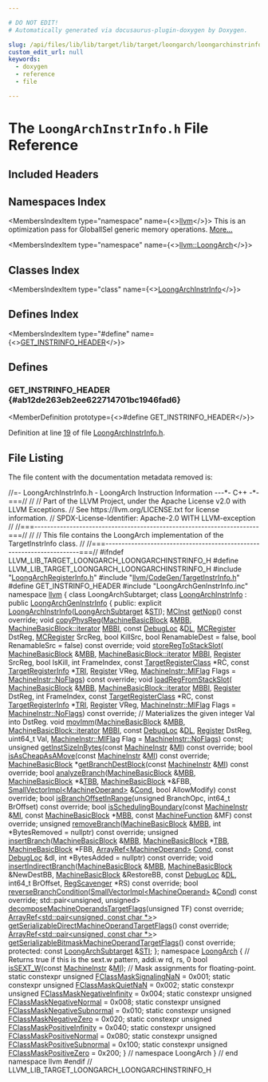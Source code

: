 ```yaml
---

# DO NOT EDIT!
# Automatically generated via docusaurus-plugin-doxygen by Doxygen.

slug: /api/files/lib/lib/target/lib/target/loongarch/loongarchinstrinfo-h
custom_edit_url: null
keywords:
  - doxygen
  - reference
  - file

---
```





# The `LoongArchInstrInfo.h` File Reference

<DoxygenPage pluginConfig={pluginConfig}>



## Included Headers

<IncludesList>
<IncludesListItem
  filePath="LoongArchRegisterInfo.h"
  permalink="/docs/api/files/lib/lib/target/lib/target/loongarch/loongarchregisterinfo-h"
  isLocal="true" />
<IncludesListItem
  filePath="llvm/CodeGen/TargetInstrInfo.h"
  permalink="/docs/api/files/include/include/llvm/include/llvm/codegen/targetinstrinfo-h"
  isLocal="true" />
<IncludesListItem
  filePath="LoongArchGenInstrInfo.inc"
  permalink=""
  isLocal="true" />
</IncludesList>

## Namespaces Index

<MembersIndex>

<MembersIndexItem
  type="namespace"
  name={<><a href="/docs/api/namespaces/llvm">llvm</a></>}>
This is an optimization pass for GlobalISel generic memory operations. <a href="/docs/api/namespaces/llvm/#details">More...</a>
</MembersIndexItem>

<MembersIndexItem
  type="namespace"
  name={<><a href="/docs/api/namespaces/llvm/loongarch">llvm::LoongArch</a></>}>
</MembersIndexItem>

</MembersIndex>

## Classes Index

<MembersIndex>

<MembersIndexItem
  type="class"
  name={<><a href="/docs/api/classes/llvm/loongarchinstrinfo">LoongArchInstrInfo</a></>}>
</MembersIndexItem>

</MembersIndex>

## Defines Index

<MembersIndex>

<MembersIndexItem
  type="#define"
  name={<><a href="#ab12de263eb2ee622714701bc1946fad6">GET&#95;INSTRINFO&#95;HEADER</a></>}>
</MembersIndexItem>

</MembersIndex>


<SectionDefinition>

## Defines

### GET&#95;INSTRINFO&#95;HEADER {#ab12de263eb2ee622714701bc1946fad6}

<MemberDefinition
  prototype={<>#define GET&#95;INSTRINFO&#95;HEADER</>}>

Definition at line <a href="#l00019">19</a> of file <a href="/docs/api/files/lib/lib/target/lib/target/loongarch/loongarchinstrinfo-h">LoongArchInstrInfo.h</a>.
</MemberDefinition>

</SectionDefinition>

## File Listing

The file content with the documentation metadata removed is:

<ProgramListing>

<Link id="l00001" /><CodeLine lineNumber="1"><Highlight kind="comment">//=- LoongArchInstrInfo.h - LoongArch Instruction Information ---&#42;- C++ -&#42;-===//</Highlight><Highlight kind="normal"></Highlight></CodeLine>
<Link id="l00002" /><CodeLine lineNumber="2"><Highlight kind="normal"></Highlight><Highlight kind="comment">//</Highlight><Highlight kind="normal"></Highlight></CodeLine>
<Link id="l00003" /><CodeLine lineNumber="3"><Highlight kind="normal"></Highlight><Highlight kind="comment">// Part of the LLVM Project, under the Apache License v2.0 with LLVM Exceptions.</Highlight><Highlight kind="normal"></Highlight></CodeLine>
<Link id="l00004" /><CodeLine lineNumber="4"><Highlight kind="normal"></Highlight><Highlight kind="comment">// See https://llvm.org/LICENSE.txt for license information.</Highlight><Highlight kind="normal"></Highlight></CodeLine>
<Link id="l00005" /><CodeLine lineNumber="5"><Highlight kind="normal"></Highlight><Highlight kind="comment">// SPDX-License-Identifier: Apache-2.0 WITH LLVM-exception</Highlight><Highlight kind="normal"></Highlight></CodeLine>
<Link id="l00006" /><CodeLine lineNumber="6"><Highlight kind="normal"></Highlight><Highlight kind="comment">//</Highlight><Highlight kind="normal"></Highlight></CodeLine>
<Link id="l00007" /><CodeLine lineNumber="7"><Highlight kind="normal"></Highlight><Highlight kind="comment">//===----------------------------------------------------------------------===//</Highlight><Highlight kind="normal"></Highlight></CodeLine>
<Link id="l00008" /><CodeLine lineNumber="8"><Highlight kind="normal"></Highlight><Highlight kind="comment">//</Highlight><Highlight kind="normal"></Highlight></CodeLine>
<Link id="l00009" /><CodeLine lineNumber="9"><Highlight kind="normal"></Highlight><Highlight kind="comment">// This file contains the LoongArch implementation of the TargetInstrInfo class.</Highlight><Highlight kind="normal"></Highlight></CodeLine>
<Link id="l00010" /><CodeLine lineNumber="10"><Highlight kind="normal"></Highlight><Highlight kind="comment">//</Highlight><Highlight kind="normal"></Highlight></CodeLine>
<Link id="l00011" /><CodeLine lineNumber="11"><Highlight kind="normal"></Highlight><Highlight kind="comment">//===----------------------------------------------------------------------===//</Highlight><Highlight kind="normal"></Highlight></CodeLine>
<Link id="l00012" /><CodeLine lineNumber="12"><Highlight kind="normal"></Highlight></CodeLine>
<Link id="l00013" /><CodeLine lineNumber="13"><Highlight kind="normal"></Highlight><Highlight kind="preprocessor">#ifndef LLVM&#95;LIB&#95;TARGET&#95;LOONGARCH&#95;LOONGARCHINSTRINFO&#95;H</Highlight><Highlight kind="normal"></Highlight></CodeLine>
<Link id="l00014" /><CodeLine lineNumber="14"><Highlight kind="normal"></Highlight><Highlight kind="preprocessor">#define LLVM&#95;LIB&#95;TARGET&#95;LOONGARCH&#95;LOONGARCHINSTRINFO&#95;H</Highlight><Highlight kind="normal"></Highlight></CodeLine>
<Link id="l00015" /><CodeLine lineNumber="15"><Highlight kind="normal"></Highlight></CodeLine>
<Link id="l00016" /><CodeLine lineNumber="16"><Highlight kind="normal"></Highlight><Highlight kind="preprocessor">#include &quot;<a href="/docs/api/files/lib/lib/target/lib/target/loongarch/loongarchregisterinfo-h">LoongArchRegisterInfo.h</a>&quot;</Highlight><Highlight kind="normal"></Highlight></CodeLine>
<Link id="l00017" /><CodeLine lineNumber="17"><Highlight kind="normal"></Highlight><Highlight kind="preprocessor">#include &quot;<a href="/docs/api/files/include/include/llvm/include/llvm/codegen/targetinstrinfo-h">llvm/CodeGen/TargetInstrInfo.h</a>&quot;</Highlight><Highlight kind="normal"></Highlight></CodeLine>
<Link id="l00018" /><CodeLine lineNumber="18"><Highlight kind="normal"></Highlight></CodeLine>
<Link id="l00019" /><CodeLine lineNumber="19" lineLink="#ab12de263eb2ee622714701bc1946fad6"><Highlight kind="normal"></Highlight><Highlight kind="preprocessor">#define GET&#95;INSTRINFO&#95;HEADER</Highlight><Highlight kind="normal"></Highlight></CodeLine>
<Link id="l00020" /><CodeLine lineNumber="20"><Highlight kind="normal"></Highlight><Highlight kind="preprocessor">#include &quot;LoongArchGenInstrInfo.inc&quot;</Highlight><Highlight kind="normal"></Highlight></CodeLine>
<Link id="l00021" /><CodeLine lineNumber="21"><Highlight kind="normal"></Highlight></CodeLine>
<Link id="l00022" /><CodeLine lineNumber="22"><Highlight kind="normal"></Highlight><Highlight kind="keyword">namespace </Highlight><Highlight kind="normal"><a href="/docs/api/namespaces/llvm">llvm</a> &#123;</Highlight></CodeLine>
<Link id="l00023" /><CodeLine lineNumber="23"><Highlight kind="normal"></Highlight></CodeLine>
<Link id="l00024" /><CodeLine lineNumber="24"><Highlight kind="normal"></Highlight><Highlight kind="keyword">class </Highlight><Highlight kind="normal">LoongArchSubtarget;</Highlight></CodeLine>
<Link id="l00025" /><CodeLine lineNumber="25"><Highlight kind="normal"></Highlight></CodeLine>
<Link id="l00026" /><CodeLine lineNumber="26" lineLink="/docs/api/classes/llvm/loongarchinstrinfo"><Highlight kind="normal"></Highlight><Highlight kind="keyword">class </Highlight><Highlight kind="normal"><a href="/docs/api/classes/llvm/loongarchinstrinfo/#a53a398d4085290ac86fad7f1aed178cd">LoongArchInstrInfo</a> : </Highlight><Highlight kind="keyword">public</Highlight><Highlight kind="normal"> <a href="/docs/api/classes/loongarchgeninstrinfo">LoongArchGenInstrInfo</a> &#123;</Highlight></CodeLine>
<Link id="l00027" /><CodeLine lineNumber="27"><Highlight kind="normal"></Highlight><Highlight kind="keyword">public</Highlight><Highlight kind="normal">:</Highlight></CodeLine>
<Link id="l00028" /><CodeLine lineNumber="28"><Highlight kind="normal">  </Highlight><Highlight kind="keyword">explicit</Highlight><Highlight kind="normal"> <a href="/docs/api/classes/llvm/loongarchinstrinfo/#a53a398d4085290ac86fad7f1aed178cd">LoongArchInstrInfo</a>(<a href="/docs/api/classes/llvm/loongarchsubtarget">LoongArchSubtarget</a> &amp;<a href="/docs/api/classes/llvm/loongarchinstrinfo/#a21d8167d5d8e2f0654478e251b36ba62">STI</a>);</Highlight></CodeLine>
<Link id="l00029" /><CodeLine lineNumber="29"><Highlight kind="normal"></Highlight></CodeLine>
<Link id="l00030" /><CodeLine lineNumber="30"><Highlight kind="normal">  <a href="/docs/api/classes/llvm/mcinst">MCInst</a> <a href="/docs/api/classes/llvm/loongarchinstrinfo/#a65cef9ee9bfa5c5549b3b3758b6247f6">getNop</a>() </Highlight><Highlight kind="keyword">const override</Highlight><Highlight kind="normal">;</Highlight></CodeLine>
<Link id="l00031" /><CodeLine lineNumber="31"><Highlight kind="normal"></Highlight></CodeLine>
<Link id="l00032" /><CodeLine lineNumber="32"><Highlight kind="normal">  </Highlight><Highlight kind="keywordtype">void</Highlight><Highlight kind="normal"> <a href="/docs/api/classes/llvm/loongarchinstrinfo/#a759a3354d37a7d694ba126ace98547f0">copyPhysReg</a>(<a href="/docs/api/classes/llvm/machinebasicblock">MachineBasicBlock</a> &amp;<a href="/docs/api/files/lib/lib/target/lib/target/arm/armslshardening-cpp/#a5958512eae2979bd2eb383977996a600">MBB</a>, <a href="/docs/api/classes/llvm/machinebasicblock/#ae34c996b58df9b9ce6695a0c8b70c533">MachineBasicBlock::iterator</a> <a href="/docs/api/files/lib/lib/target/lib/target/arm/armslshardening-cpp/#ad5f691fdc1a09aaf6df5fef958b35a3d">MBBI</a>,</Highlight></CodeLine>
<Link id="l00033" /><CodeLine lineNumber="33"><Highlight kind="normal">                   </Highlight><Highlight kind="keyword">const</Highlight><Highlight kind="normal"> <a href="/docs/api/classes/llvm/debugloc">DebugLoc</a> &amp;<a href="/docs/api/files/lib/lib/target/lib/target/arm/armslshardening-cpp/#ad467c4ab9119043f9b7750ab986be61a">DL</a>, <a href="/docs/api/classes/llvm/mcregister">MCRegister</a> DstReg, <a href="/docs/api/classes/llvm/mcregister">MCRegister</a> SrcReg,</Highlight></CodeLine>
<Link id="l00034" /><CodeLine lineNumber="34"><Highlight kind="normal">                   </Highlight><Highlight kind="keywordtype">bool</Highlight><Highlight kind="normal"> KillSrc, </Highlight><Highlight kind="keywordtype">bool</Highlight><Highlight kind="normal"> RenamableDest = </Highlight><Highlight kind="keyword">false</Highlight><Highlight kind="normal">,</Highlight></CodeLine>
<Link id="l00035" /><CodeLine lineNumber="35"><Highlight kind="normal">                   </Highlight><Highlight kind="keywordtype">bool</Highlight><Highlight kind="normal"> RenamableSrc = </Highlight><Highlight kind="keyword">false</Highlight><Highlight kind="normal">) </Highlight><Highlight kind="keyword">const override</Highlight><Highlight kind="normal">;</Highlight></CodeLine>
<Link id="l00036" /><CodeLine lineNumber="36"><Highlight kind="normal"></Highlight></CodeLine>
<Link id="l00037" /><CodeLine lineNumber="37"><Highlight kind="normal">  </Highlight><Highlight kind="keywordtype">void</Highlight><Highlight kind="normal"> <a href="/docs/api/classes/llvm/loongarchinstrinfo/#aed611129b85082f7e6459907b50a8cd5">storeRegToStackSlot</a>(</Highlight></CodeLine>
<Link id="l00038" /><CodeLine lineNumber="38"><Highlight kind="normal">      <a href="/docs/api/classes/llvm/machinebasicblock">MachineBasicBlock</a> &amp;<a href="/docs/api/files/lib/lib/target/lib/target/arm/armslshardening-cpp/#a5958512eae2979bd2eb383977996a600">MBB</a>, <a href="/docs/api/classes/llvm/machinebasicblock/#ae34c996b58df9b9ce6695a0c8b70c533">MachineBasicBlock::iterator</a> <a href="/docs/api/files/lib/lib/target/lib/target/arm/armslshardening-cpp/#ad5f691fdc1a09aaf6df5fef958b35a3d">MBBI</a>, <a href="/docs/api/classes/llvm/register">Register</a> SrcReg,</Highlight></CodeLine>
<Link id="l00039" /><CodeLine lineNumber="39"><Highlight kind="normal">      </Highlight><Highlight kind="keywordtype">bool</Highlight><Highlight kind="normal"> IsKill, </Highlight><Highlight kind="keywordtype">int</Highlight><Highlight kind="normal"> FrameIndex, </Highlight><Highlight kind="keyword">const</Highlight><Highlight kind="normal"> <a href="/docs/api/classes/llvm/targetregisterclass">TargetRegisterClass</a> &#42;RC,</Highlight></CodeLine>
<Link id="l00040" /><CodeLine lineNumber="40"><Highlight kind="normal">      </Highlight><Highlight kind="keyword">const</Highlight><Highlight kind="normal"> <a href="/docs/api/classes/llvm/targetregisterinfo">TargetRegisterInfo</a> &#42;<a href="/docs/api/files/lib/lib/codegen/machinesink-cpp/#a0f36ed1bc17fc1aa97fe291c439a0698">TRI</a>, <a href="/docs/api/classes/llvm/register">Register</a> VReg,</Highlight></CodeLine>
<Link id="l00041" /><CodeLine lineNumber="41"><Highlight kind="normal">      <a href="/docs/api/classes/llvm/machineinstr/#aafacf84de1cb994a92dc045f4aa1d518">MachineInstr::MIFlag</a> Flags = <a href="/docs/api/classes/llvm/machineinstr/#aafacf84de1cb994a92dc045f4aa1d518a75967179a013c48b7d5b1690cb0b47cc">MachineInstr::NoFlags</a>) </Highlight><Highlight kind="keyword">const override</Highlight><Highlight kind="normal">;</Highlight></CodeLine>
<Link id="l00042" /><CodeLine lineNumber="42"><Highlight kind="normal">  </Highlight><Highlight kind="keywordtype">void</Highlight><Highlight kind="normal"> <a href="/docs/api/classes/llvm/loongarchinstrinfo/#afa83048a6e09247f7f6310ffc0681909">loadRegFromStackSlot</a>(</Highlight></CodeLine>
<Link id="l00043" /><CodeLine lineNumber="43"><Highlight kind="normal">      <a href="/docs/api/classes/llvm/machinebasicblock">MachineBasicBlock</a> &amp;<a href="/docs/api/files/lib/lib/target/lib/target/arm/armslshardening-cpp/#a5958512eae2979bd2eb383977996a600">MBB</a>, <a href="/docs/api/classes/llvm/machinebasicblock/#ae34c996b58df9b9ce6695a0c8b70c533">MachineBasicBlock::iterator</a> <a href="/docs/api/files/lib/lib/target/lib/target/arm/armslshardening-cpp/#ad5f691fdc1a09aaf6df5fef958b35a3d">MBBI</a>, <a href="/docs/api/classes/llvm/register">Register</a> DstReg,</Highlight></CodeLine>
<Link id="l00044" /><CodeLine lineNumber="44"><Highlight kind="normal">      </Highlight><Highlight kind="keywordtype">int</Highlight><Highlight kind="normal"> FrameIndex, </Highlight><Highlight kind="keyword">const</Highlight><Highlight kind="normal"> <a href="/docs/api/classes/llvm/targetregisterclass">TargetRegisterClass</a> &#42;RC,</Highlight></CodeLine>
<Link id="l00045" /><CodeLine lineNumber="45"><Highlight kind="normal">      </Highlight><Highlight kind="keyword">const</Highlight><Highlight kind="normal"> <a href="/docs/api/classes/llvm/targetregisterinfo">TargetRegisterInfo</a> &#42;<a href="/docs/api/files/lib/lib/codegen/machinesink-cpp/#a0f36ed1bc17fc1aa97fe291c439a0698">TRI</a>, <a href="/docs/api/classes/llvm/register">Register</a> VReg,</Highlight></CodeLine>
<Link id="l00046" /><CodeLine lineNumber="46"><Highlight kind="normal">      <a href="/docs/api/classes/llvm/machineinstr/#aafacf84de1cb994a92dc045f4aa1d518">MachineInstr::MIFlag</a> Flags = <a href="/docs/api/classes/llvm/machineinstr/#aafacf84de1cb994a92dc045f4aa1d518a75967179a013c48b7d5b1690cb0b47cc">MachineInstr::NoFlags</a>) </Highlight><Highlight kind="keyword">const override</Highlight><Highlight kind="normal">;</Highlight></CodeLine>
<Link id="l00047" /><CodeLine lineNumber="47"><Highlight kind="normal"></Highlight></CodeLine>
<Link id="l00048" /><CodeLine lineNumber="48"><Highlight kind="normal">  </Highlight><Highlight kind="comment">// Materializes the given integer Val into DstReg.</Highlight><Highlight kind="normal"></Highlight></CodeLine>
<Link id="l00049" /><CodeLine lineNumber="49"><Highlight kind="normal">  </Highlight><Highlight kind="keywordtype">void</Highlight><Highlight kind="normal"> <a href="/docs/api/classes/llvm/loongarchinstrinfo/#a7444176eeeddb4d660fb6a84629abcc4">movImm</a>(<a href="/docs/api/classes/llvm/machinebasicblock">MachineBasicBlock</a> &amp;<a href="/docs/api/files/lib/lib/target/lib/target/arm/armslshardening-cpp/#a5958512eae2979bd2eb383977996a600">MBB</a>, <a href="/docs/api/classes/llvm/machinebasicblock/#ae34c996b58df9b9ce6695a0c8b70c533">MachineBasicBlock::iterator</a> <a href="/docs/api/files/lib/lib/target/lib/target/arm/armslshardening-cpp/#ad5f691fdc1a09aaf6df5fef958b35a3d">MBBI</a>,</Highlight></CodeLine>
<Link id="l00050" /><CodeLine lineNumber="50"><Highlight kind="normal">              </Highlight><Highlight kind="keyword">const</Highlight><Highlight kind="normal"> <a href="/docs/api/classes/llvm/debugloc">DebugLoc</a> &amp;<a href="/docs/api/files/lib/lib/target/lib/target/arm/armslshardening-cpp/#ad467c4ab9119043f9b7750ab986be61a">DL</a>, <a href="/docs/api/classes/llvm/register">Register</a> DstReg, uint64&#95;t Val,</Highlight></CodeLine>
<Link id="l00051" /><CodeLine lineNumber="51"><Highlight kind="normal">              <a href="/docs/api/classes/llvm/machineinstr/#aafacf84de1cb994a92dc045f4aa1d518">MachineInstr::MIFlag</a> Flag = <a href="/docs/api/classes/llvm/machineinstr/#aafacf84de1cb994a92dc045f4aa1d518a75967179a013c48b7d5b1690cb0b47cc">MachineInstr::NoFlags</a>) </Highlight><Highlight kind="keyword">const</Highlight><Highlight kind="normal">;</Highlight></CodeLine>
<Link id="l00052" /><CodeLine lineNumber="52"><Highlight kind="normal"></Highlight></CodeLine>
<Link id="l00053" /><CodeLine lineNumber="53"><Highlight kind="normal">  </Highlight><Highlight kind="keywordtype">unsigned</Highlight><Highlight kind="normal"> <a href="/docs/api/classes/llvm/loongarchinstrinfo/#ae4bbae04e39720c0cdd662233f32613d">getInstSizeInBytes</a>(</Highlight><Highlight kind="keyword">const</Highlight><Highlight kind="normal"> <a href="/docs/api/classes/llvm/machineinstr">MachineInstr</a> &amp;<a href="/docs/api/files/lib/lib/codegen/lib/codegen/globalisel/irtranslator-cpp/#abe44dfdea65b4f7e11e0a608ab708b76">MI</a>) </Highlight><Highlight kind="keyword">const override</Highlight><Highlight kind="normal">;</Highlight></CodeLine>
<Link id="l00054" /><CodeLine lineNumber="54"><Highlight kind="normal"></Highlight></CodeLine>
<Link id="l00055" /><CodeLine lineNumber="55"><Highlight kind="normal">  </Highlight><Highlight kind="keywordtype">bool</Highlight><Highlight kind="normal"> <a href="/docs/api/classes/llvm/loongarchinstrinfo/#a511c891e4ab14d75209124f166ba47dc">isAsCheapAsAMove</a>(</Highlight><Highlight kind="keyword">const</Highlight><Highlight kind="normal"> <a href="/docs/api/classes/llvm/machineinstr">MachineInstr</a> &amp;<a href="/docs/api/files/lib/lib/codegen/lib/codegen/globalisel/irtranslator-cpp/#abe44dfdea65b4f7e11e0a608ab708b76">MI</a>) </Highlight><Highlight kind="keyword">const override</Highlight><Highlight kind="normal">;</Highlight></CodeLine>
<Link id="l00056" /><CodeLine lineNumber="56"><Highlight kind="normal"></Highlight></CodeLine>
<Link id="l00057" /><CodeLine lineNumber="57"><Highlight kind="normal">  <a href="/docs/api/classes/llvm/machinebasicblock">MachineBasicBlock</a> &#42;<a href="/docs/api/classes/llvm/loongarchinstrinfo/#aeda59437eb5a148597b071d67e1062c1">getBranchDestBlock</a>(</Highlight><Highlight kind="keyword">const</Highlight><Highlight kind="normal"> <a href="/docs/api/classes/llvm/machineinstr">MachineInstr</a> &amp;<a href="/docs/api/files/lib/lib/codegen/lib/codegen/globalisel/irtranslator-cpp/#abe44dfdea65b4f7e11e0a608ab708b76">MI</a>) </Highlight><Highlight kind="keyword">const override</Highlight><Highlight kind="normal">;</Highlight></CodeLine>
<Link id="l00058" /><CodeLine lineNumber="58"><Highlight kind="normal"></Highlight></CodeLine>
<Link id="l00059" /><CodeLine lineNumber="59"><Highlight kind="normal">  </Highlight><Highlight kind="keywordtype">bool</Highlight><Highlight kind="normal"> <a href="/docs/api/classes/llvm/loongarchinstrinfo/#a37ba886cd5f499b4b09b37a6bf009f6c">analyzeBranch</a>(<a href="/docs/api/classes/llvm/machinebasicblock">MachineBasicBlock</a> &amp;<a href="/docs/api/files/lib/lib/target/lib/target/arm/armslshardening-cpp/#a5958512eae2979bd2eb383977996a600">MBB</a>, <a href="/docs/api/classes/llvm/machinebasicblock">MachineBasicBlock</a> &#42;&amp;<a href="/docs/api/files/lib/lib/target/lib/target/riscv/riscvredundantcopyelimination-cpp/#a1441f79530bc7f3a89118bb8067eac69">TBB</a>,</Highlight></CodeLine>
<Link id="l00060" /><CodeLine lineNumber="60"><Highlight kind="normal">                     <a href="/docs/api/classes/llvm/machinebasicblock">MachineBasicBlock</a> &#42;&amp;FBB,</Highlight></CodeLine>
<Link id="l00061" /><CodeLine lineNumber="61"><Highlight kind="normal">                     <a href="/docs/api/classes/llvm/smallvectorimpl">SmallVectorImpl&lt;MachineOperand&gt;</a> &amp;<a href="/docs/api/files/lib/lib/target/lib/target/riscv/riscvredundantcopyelimination-cpp/#a193847098793cdbab306803186676899">Cond</a>,</Highlight></CodeLine>
<Link id="l00062" /><CodeLine lineNumber="62"><Highlight kind="normal">                     </Highlight><Highlight kind="keywordtype">bool</Highlight><Highlight kind="normal"> AllowModify) </Highlight><Highlight kind="keyword">const override</Highlight><Highlight kind="normal">;</Highlight></CodeLine>
<Link id="l00063" /><CodeLine lineNumber="63"><Highlight kind="normal"></Highlight></CodeLine>
<Link id="l00064" /><CodeLine lineNumber="64"><Highlight kind="normal">  </Highlight><Highlight kind="keywordtype">bool</Highlight><Highlight kind="normal"> <a href="/docs/api/classes/llvm/loongarchinstrinfo/#ab16941090ada5d86b3382916cd038eec">isBranchOffsetInRange</a>(</Highlight><Highlight kind="keywordtype">unsigned</Highlight><Highlight kind="normal"> BranchOpc,</Highlight></CodeLine>
<Link id="l00065" /><CodeLine lineNumber="65"><Highlight kind="normal">                             int64&#95;t BrOffset) </Highlight><Highlight kind="keyword">const override</Highlight><Highlight kind="normal">;</Highlight></CodeLine>
<Link id="l00066" /><CodeLine lineNumber="66"><Highlight kind="normal"></Highlight></CodeLine>
<Link id="l00067" /><CodeLine lineNumber="67"><Highlight kind="normal">  </Highlight><Highlight kind="keywordtype">bool</Highlight><Highlight kind="normal"> <a href="/docs/api/classes/llvm/loongarchinstrinfo/#aa7bdfd429f78e266cde062d9adf4a155">isSchedulingBoundary</a>(</Highlight><Highlight kind="keyword">const</Highlight><Highlight kind="normal"> <a href="/docs/api/classes/llvm/machineinstr">MachineInstr</a> &amp;<a href="/docs/api/files/lib/lib/codegen/lib/codegen/globalisel/irtranslator-cpp/#abe44dfdea65b4f7e11e0a608ab708b76">MI</a>,</Highlight></CodeLine>
<Link id="l00068" /><CodeLine lineNumber="68"><Highlight kind="normal">                            </Highlight><Highlight kind="keyword">const</Highlight><Highlight kind="normal"> <a href="/docs/api/classes/llvm/machinebasicblock">MachineBasicBlock</a> &#42;<a href="/docs/api/files/lib/lib/target/lib/target/arm/armslshardening-cpp/#a5958512eae2979bd2eb383977996a600">MBB</a>,</Highlight></CodeLine>
<Link id="l00069" /><CodeLine lineNumber="69"><Highlight kind="normal">                            </Highlight><Highlight kind="keyword">const</Highlight><Highlight kind="normal"> <a href="/docs/api/classes/llvm/machinefunction">MachineFunction</a> &amp;MF) </Highlight><Highlight kind="keyword">const override</Highlight><Highlight kind="normal">;</Highlight></CodeLine>
<Link id="l00070" /><CodeLine lineNumber="70"><Highlight kind="normal"></Highlight></CodeLine>
<Link id="l00071" /><CodeLine lineNumber="71"><Highlight kind="normal">  </Highlight><Highlight kind="keywordtype">unsigned</Highlight><Highlight kind="normal"> <a href="/docs/api/classes/llvm/loongarchinstrinfo/#a6d345caab016de62a48f132b2e4acd22">removeBranch</a>(<a href="/docs/api/classes/llvm/machinebasicblock">MachineBasicBlock</a> &amp;<a href="/docs/api/files/lib/lib/target/lib/target/arm/armslshardening-cpp/#a5958512eae2979bd2eb383977996a600">MBB</a>,</Highlight></CodeLine>
<Link id="l00072" /><CodeLine lineNumber="72"><Highlight kind="normal">                        </Highlight><Highlight kind="keywordtype">int</Highlight><Highlight kind="normal"> &#42;BytesRemoved = </Highlight><Highlight kind="keyword">nullptr</Highlight><Highlight kind="normal">) </Highlight><Highlight kind="keyword">const override</Highlight><Highlight kind="normal">;</Highlight></CodeLine>
<Link id="l00073" /><CodeLine lineNumber="73"><Highlight kind="normal"></Highlight></CodeLine>
<Link id="l00074" /><CodeLine lineNumber="74"><Highlight kind="normal">  </Highlight><Highlight kind="keywordtype">unsigned</Highlight><Highlight kind="normal"> <a href="/docs/api/classes/llvm/loongarchinstrinfo/#a75708a12cbe3a8f421f759cbb0f070b7">insertBranch</a>(<a href="/docs/api/classes/llvm/machinebasicblock">MachineBasicBlock</a> &amp;<a href="/docs/api/files/lib/lib/target/lib/target/arm/armslshardening-cpp/#a5958512eae2979bd2eb383977996a600">MBB</a>, <a href="/docs/api/classes/llvm/machinebasicblock">MachineBasicBlock</a> &#42;<a href="/docs/api/files/lib/lib/target/lib/target/riscv/riscvredundantcopyelimination-cpp/#a1441f79530bc7f3a89118bb8067eac69">TBB</a>,</Highlight></CodeLine>
<Link id="l00075" /><CodeLine lineNumber="75"><Highlight kind="normal">                        <a href="/docs/api/classes/llvm/machinebasicblock">MachineBasicBlock</a> &#42;FBB, <a href="/docs/api/classes/llvm/arrayref">ArrayRef&lt;MachineOperand&gt;</a> <a href="/docs/api/files/lib/lib/target/lib/target/riscv/riscvredundantcopyelimination-cpp/#a193847098793cdbab306803186676899">Cond</a>,</Highlight></CodeLine>
<Link id="l00076" /><CodeLine lineNumber="76"><Highlight kind="normal">                        </Highlight><Highlight kind="keyword">const</Highlight><Highlight kind="normal"> <a href="/docs/api/classes/llvm/debugloc">DebugLoc</a> &amp;dl,</Highlight></CodeLine>
<Link id="l00077" /><CodeLine lineNumber="77"><Highlight kind="normal">                        </Highlight><Highlight kind="keywordtype">int</Highlight><Highlight kind="normal"> &#42;BytesAdded = </Highlight><Highlight kind="keyword">nullptr</Highlight><Highlight kind="normal">) </Highlight><Highlight kind="keyword">const override</Highlight><Highlight kind="normal">;</Highlight></CodeLine>
<Link id="l00078" /><CodeLine lineNumber="78"><Highlight kind="normal"></Highlight></CodeLine>
<Link id="l00079" /><CodeLine lineNumber="79"><Highlight kind="normal">  </Highlight><Highlight kind="keywordtype">void</Highlight><Highlight kind="normal"> <a href="/docs/api/classes/llvm/loongarchinstrinfo/#a7a51fbf2432530ad72f0a3996b993a7f">insertIndirectBranch</a>(<a href="/docs/api/classes/llvm/machinebasicblock">MachineBasicBlock</a> &amp;<a href="/docs/api/files/lib/lib/target/lib/target/arm/armslshardening-cpp/#a5958512eae2979bd2eb383977996a600">MBB</a>,</Highlight></CodeLine>
<Link id="l00080" /><CodeLine lineNumber="80"><Highlight kind="normal">                            <a href="/docs/api/classes/llvm/machinebasicblock">MachineBasicBlock</a> &amp;NewDestBB,</Highlight></CodeLine>
<Link id="l00081" /><CodeLine lineNumber="81"><Highlight kind="normal">                            <a href="/docs/api/classes/llvm/machinebasicblock">MachineBasicBlock</a> &amp;RestoreBB, </Highlight><Highlight kind="keyword">const</Highlight><Highlight kind="normal"> <a href="/docs/api/classes/llvm/debugloc">DebugLoc</a> &amp;<a href="/docs/api/files/lib/lib/target/lib/target/arm/armslshardening-cpp/#ad467c4ab9119043f9b7750ab986be61a">DL</a>,</Highlight></CodeLine>
<Link id="l00082" /><CodeLine lineNumber="82"><Highlight kind="normal">                            int64&#95;t BrOffset, <a href="/docs/api/classes/llvm/regscavenger">RegScavenger</a> &#42;RS) </Highlight><Highlight kind="keyword">const override</Highlight><Highlight kind="normal">;</Highlight></CodeLine>
<Link id="l00083" /><CodeLine lineNumber="83"><Highlight kind="normal"></Highlight></CodeLine>
<Link id="l00084" /><CodeLine lineNumber="84"><Highlight kind="normal">  </Highlight><Highlight kind="keywordtype">bool</Highlight><Highlight kind="normal"></Highlight></CodeLine>
<Link id="l00085" /><CodeLine lineNumber="85"><Highlight kind="normal">  <a href="/docs/api/classes/llvm/loongarchinstrinfo/#a27c0e77b89ae8a2da1ce64edd83278fb">reverseBranchCondition</a>(<a href="/docs/api/classes/llvm/smallvectorimpl">SmallVectorImpl&lt;MachineOperand&gt;</a> &amp;<a href="/docs/api/files/lib/lib/target/lib/target/riscv/riscvredundantcopyelimination-cpp/#a193847098793cdbab306803186676899">Cond</a>) </Highlight><Highlight kind="keyword">const override</Highlight><Highlight kind="normal">;</Highlight></CodeLine>
<Link id="l00086" /><CodeLine lineNumber="86"><Highlight kind="normal"></Highlight></CodeLine>
<Link id="l00087" /><CodeLine lineNumber="87"><Highlight kind="normal">  std::pair&lt;unsigned, unsigned&gt;</Highlight></CodeLine>
<Link id="l00088" /><CodeLine lineNumber="88"><Highlight kind="normal">  <a href="/docs/api/classes/llvm/loongarchinstrinfo/#a41ed03d96d23c5cfeb4ece8b0406d285">decomposeMachineOperandsTargetFlags</a>(</Highlight><Highlight kind="keywordtype">unsigned</Highlight><Highlight kind="normal"> TF) </Highlight><Highlight kind="keyword">const override</Highlight><Highlight kind="normal">;</Highlight></CodeLine>
<Link id="l00089" /><CodeLine lineNumber="89"><Highlight kind="normal"></Highlight></CodeLine>
<Link id="l00090" /><CodeLine lineNumber="90"><Highlight kind="normal">  <a href="/docs/api/classes/llvm/arrayref">ArrayRef&lt;std::pair&lt;unsigned, const char &#42;&gt;</a>&gt;</Highlight></CodeLine>
<Link id="l00091" /><CodeLine lineNumber="91"><Highlight kind="normal">  <a href="/docs/api/classes/llvm/loongarchinstrinfo/#a68890b03ad1e4b3c4f0a6434912f2697">getSerializableDirectMachineOperandTargetFlags</a>() </Highlight><Highlight kind="keyword">const override</Highlight><Highlight kind="normal">;</Highlight></CodeLine>
<Link id="l00092" /><CodeLine lineNumber="92"><Highlight kind="normal"></Highlight></CodeLine>
<Link id="l00093" /><CodeLine lineNumber="93"><Highlight kind="normal">  <a href="/docs/api/classes/llvm/arrayref">ArrayRef&lt;std::pair&lt;unsigned, const char &#42;&gt;</a>&gt;</Highlight></CodeLine>
<Link id="l00094" /><CodeLine lineNumber="94"><Highlight kind="normal">  <a href="/docs/api/classes/llvm/loongarchinstrinfo/#a0f9bbc0c3688c1cf4970a9f4c3d8cfc0">getSerializableBitmaskMachineOperandTargetFlags</a>() </Highlight><Highlight kind="keyword">const override</Highlight><Highlight kind="normal">;</Highlight></CodeLine>
<Link id="l00095" /><CodeLine lineNumber="95"><Highlight kind="normal"></Highlight></CodeLine>
<Link id="l00096" /><CodeLine lineNumber="96"><Highlight kind="normal"></Highlight><Highlight kind="keyword">protected</Highlight><Highlight kind="normal">:</Highlight></CodeLine>
<Link id="l00097" /><CodeLine lineNumber="97" lineLink="/docs/api/classes/llvm/loongarchinstrinfo/#a21d8167d5d8e2f0654478e251b36ba62"><Highlight kind="normal">  </Highlight><Highlight kind="keyword">const</Highlight><Highlight kind="normal"> <a href="/docs/api/classes/llvm/loongarchsubtarget">LoongArchSubtarget</a> &amp;<a href="/docs/api/classes/llvm/loongarchinstrinfo/#a21d8167d5d8e2f0654478e251b36ba62">STI</a>;</Highlight></CodeLine>
<Link id="l00098" /><CodeLine lineNumber="98"><Highlight kind="normal">&#125;;</Highlight></CodeLine>
<Link id="l00099" /><CodeLine lineNumber="99"><Highlight kind="normal"></Highlight></CodeLine>
<Link id="l00100" /><CodeLine lineNumber="100"><Highlight kind="normal"></Highlight><Highlight kind="keyword">namespace </Highlight><Highlight kind="normal"><a href="/docs/api/namespaces/llvm/loongarch">LoongArch</a> &#123;</Highlight></CodeLine>
<Link id="l00101" /><CodeLine lineNumber="101"><Highlight kind="normal"></Highlight></CodeLine>
<Link id="l00102" /><CodeLine lineNumber="102"><Highlight kind="normal"></Highlight><Highlight kind="comment">// Returns true if this is the sext.w pattern, addi.w rd, rs, 0</Highlight><Highlight kind="normal"></Highlight></CodeLine>
<Link id="l00103" /><CodeLine lineNumber="103"><Highlight kind="normal"></Highlight><Highlight kind="keywordtype">bool</Highlight><Highlight kind="normal"> <a href="/docs/api/namespaces/llvm/loongarch/#a53f1e18da798927bb536af39e1239530">isSEXT&#95;W</a>(</Highlight><Highlight kind="keyword">const</Highlight><Highlight kind="normal"> <a href="/docs/api/classes/llvm/machineinstr">MachineInstr</a> &amp;<a href="/docs/api/files/lib/lib/codegen/lib/codegen/globalisel/irtranslator-cpp/#abe44dfdea65b4f7e11e0a608ab708b76">MI</a>);</Highlight></CodeLine>
<Link id="l00104" /><CodeLine lineNumber="104"><Highlight kind="normal"></Highlight></CodeLine>
<Link id="l00105" /><CodeLine lineNumber="105"><Highlight kind="normal"></Highlight><Highlight kind="comment">// Mask assignments for floating-point.</Highlight><Highlight kind="normal"></Highlight></CodeLine>
<Link id="l00106" /><CodeLine lineNumber="106" lineLink="/docs/api/namespaces/llvm/loongarch/#a1d9cddc32081aa7e06b9df7f41de248b"><Highlight kind="normal"></Highlight><Highlight kind="keyword">static</Highlight><Highlight kind="normal"> </Highlight><Highlight kind="keyword">constexpr</Highlight><Highlight kind="normal"> </Highlight><Highlight kind="keywordtype">unsigned</Highlight><Highlight kind="normal"> <a href="/docs/api/namespaces/llvm/loongarch/#a1d9cddc32081aa7e06b9df7f41de248b">FClassMaskSignalingNaN</a> = 0x001;</Highlight></CodeLine>
<Link id="l00107" /><CodeLine lineNumber="107" lineLink="/docs/api/namespaces/llvm/loongarch/#aa97f46d695c8c112c23b5eb3c702f78e"><Highlight kind="normal"></Highlight><Highlight kind="keyword">static</Highlight><Highlight kind="normal"> </Highlight><Highlight kind="keyword">constexpr</Highlight><Highlight kind="normal"> </Highlight><Highlight kind="keywordtype">unsigned</Highlight><Highlight kind="normal"> <a href="/docs/api/namespaces/llvm/loongarch/#aa97f46d695c8c112c23b5eb3c702f78e">FClassMaskQuietNaN</a> = 0x002;</Highlight></CodeLine>
<Link id="l00108" /><CodeLine lineNumber="108" lineLink="/docs/api/namespaces/llvm/loongarch/#aaf06d9523a1e2b27258b6d79650753bd"><Highlight kind="normal"></Highlight><Highlight kind="keyword">static</Highlight><Highlight kind="normal"> </Highlight><Highlight kind="keyword">constexpr</Highlight><Highlight kind="normal"> </Highlight><Highlight kind="keywordtype">unsigned</Highlight><Highlight kind="normal"> <a href="/docs/api/namespaces/llvm/loongarch/#aaf06d9523a1e2b27258b6d79650753bd">FClassMaskNegativeInfinity</a> = 0x004;</Highlight></CodeLine>
<Link id="l00109" /><CodeLine lineNumber="109" lineLink="/docs/api/namespaces/llvm/loongarch/#a9b0acc9bb7b9804220406803b3af685f"><Highlight kind="normal"></Highlight><Highlight kind="keyword">static</Highlight><Highlight kind="normal"> </Highlight><Highlight kind="keyword">constexpr</Highlight><Highlight kind="normal"> </Highlight><Highlight kind="keywordtype">unsigned</Highlight><Highlight kind="normal"> <a href="/docs/api/namespaces/llvm/loongarch/#a9b0acc9bb7b9804220406803b3af685f">FClassMaskNegativeNormal</a> = 0x008;</Highlight></CodeLine>
<Link id="l00110" /><CodeLine lineNumber="110" lineLink="/docs/api/namespaces/llvm/loongarch/#a3767b4855b15f66c2ab441f173f6dca9"><Highlight kind="normal"></Highlight><Highlight kind="keyword">static</Highlight><Highlight kind="normal"> </Highlight><Highlight kind="keyword">constexpr</Highlight><Highlight kind="normal"> </Highlight><Highlight kind="keywordtype">unsigned</Highlight><Highlight kind="normal"> <a href="/docs/api/namespaces/llvm/loongarch/#a3767b4855b15f66c2ab441f173f6dca9">FClassMaskNegativeSubnormal</a> = 0x010;</Highlight></CodeLine>
<Link id="l00111" /><CodeLine lineNumber="111" lineLink="/docs/api/namespaces/llvm/loongarch/#a98264e85aeed721633d76420fc5aff07"><Highlight kind="normal"></Highlight><Highlight kind="keyword">static</Highlight><Highlight kind="normal"> </Highlight><Highlight kind="keyword">constexpr</Highlight><Highlight kind="normal"> </Highlight><Highlight kind="keywordtype">unsigned</Highlight><Highlight kind="normal"> <a href="/docs/api/namespaces/llvm/loongarch/#a98264e85aeed721633d76420fc5aff07">FClassMaskNegativeZero</a> = 0x020;</Highlight></CodeLine>
<Link id="l00112" /><CodeLine lineNumber="112" lineLink="/docs/api/namespaces/llvm/loongarch/#a7aaf02f8e17a3cc482c0a93845acd02e"><Highlight kind="normal"></Highlight><Highlight kind="keyword">static</Highlight><Highlight kind="normal"> </Highlight><Highlight kind="keyword">constexpr</Highlight><Highlight kind="normal"> </Highlight><Highlight kind="keywordtype">unsigned</Highlight><Highlight kind="normal"> <a href="/docs/api/namespaces/llvm/loongarch/#a7aaf02f8e17a3cc482c0a93845acd02e">FClassMaskPositiveInfinity</a> = 0x040;</Highlight></CodeLine>
<Link id="l00113" /><CodeLine lineNumber="113" lineLink="/docs/api/namespaces/llvm/loongarch/#ae3d7ddd3bd2f6ffb1b9ab6675295f96c"><Highlight kind="normal"></Highlight><Highlight kind="keyword">static</Highlight><Highlight kind="normal"> </Highlight><Highlight kind="keyword">constexpr</Highlight><Highlight kind="normal"> </Highlight><Highlight kind="keywordtype">unsigned</Highlight><Highlight kind="normal"> <a href="/docs/api/namespaces/llvm/loongarch/#ae3d7ddd3bd2f6ffb1b9ab6675295f96c">FClassMaskPositiveNormal</a> = 0x080;</Highlight></CodeLine>
<Link id="l00114" /><CodeLine lineNumber="114" lineLink="/docs/api/namespaces/llvm/loongarch/#af959e2432c694caed676cb67a5712715"><Highlight kind="normal"></Highlight><Highlight kind="keyword">static</Highlight><Highlight kind="normal"> </Highlight><Highlight kind="keyword">constexpr</Highlight><Highlight kind="normal"> </Highlight><Highlight kind="keywordtype">unsigned</Highlight><Highlight kind="normal"> <a href="/docs/api/namespaces/llvm/loongarch/#af959e2432c694caed676cb67a5712715">FClassMaskPositiveSubnormal</a> = 0x100;</Highlight></CodeLine>
<Link id="l00115" /><CodeLine lineNumber="115" lineLink="/docs/api/namespaces/llvm/loongarch/#af32c99fe79a96944302960d208f3249d"><Highlight kind="normal"></Highlight><Highlight kind="keyword">static</Highlight><Highlight kind="normal"> </Highlight><Highlight kind="keyword">constexpr</Highlight><Highlight kind="normal"> </Highlight><Highlight kind="keywordtype">unsigned</Highlight><Highlight kind="normal"> <a href="/docs/api/namespaces/llvm/loongarch/#af32c99fe79a96944302960d208f3249d">FClassMaskPositiveZero</a> = 0x200;</Highlight></CodeLine>
<Link id="l00116" /><CodeLine lineNumber="116"><Highlight kind="normal">&#125; </Highlight><Highlight kind="comment">// namespace LoongArch</Highlight><Highlight kind="normal"></Highlight></CodeLine>
<Link id="l00117" /><CodeLine lineNumber="117"><Highlight kind="normal"></Highlight></CodeLine>
<Link id="l00118" /><CodeLine lineNumber="118"><Highlight kind="normal">&#125; </Highlight><Highlight kind="comment">// end namespace llvm</Highlight><Highlight kind="normal"></Highlight></CodeLine>
<Link id="l00119" /><CodeLine lineNumber="119"><Highlight kind="normal"></Highlight><Highlight kind="preprocessor">#endif </Highlight><Highlight kind="comment">// LLVM&#95;LIB&#95;TARGET&#95;LOONGARCH&#95;LOONGARCHINSTRINFO&#95;H</Highlight><Highlight kind="normal"></Highlight></CodeLine>

</ProgramListing>

</DoxygenPage>
